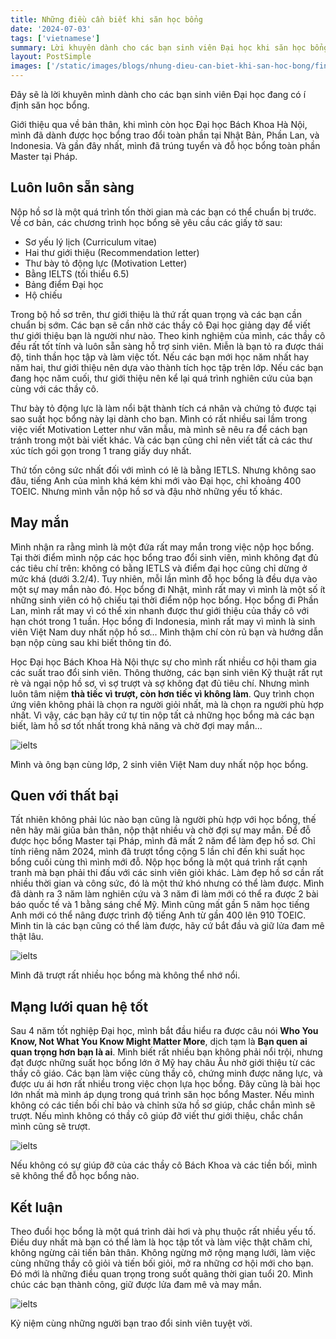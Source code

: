 ```yaml
---
title: Những điều cần biết khi săn học bổng
date: '2024-07-03'
tags: ['vietnamese']
summary: Lời khuyên dành cho các bạn sinh viên Đại học khi săn học bổng.
layout: PostSimple
images: ['/static/images/blogs/nhung-dieu-can-biet-khi-san-hoc-bong/finland.png']
---
```


Đây sẽ là lời khuyên mình dành cho các bạn sinh viên Đại học đang có í định săn học bổng.

Giới thiệu qua về bản thân, khi mình còn học Đại học Bách Khoa Hà Nội, mình đã dành được học bổng trao đổi toàn phần tại Nhật Bản, Phần Lan, và Indonesia. Và gần đây nhất, mình đã trúng tuyển và đỗ học bổng toàn phần Master tại Pháp.

## Luôn luôn sẵn sàng

Nộp hồ sơ là một quá trình tốn thời gian mà các bạn có thể chuẩn bị trước. Về cơ bản, các chương trình học bổng sẽ yêu cầu các giấy tờ sau:

- Sơ yếu lý lịch (Curriculum vitae)
- Hai thư giới thiệu (Recommendation letter)
- Thư bày tỏ động lực (Motivation Letter)
- Bằng IELTS (tối thiểu 6.5)
- Bảng điểm Đại học
- Hộ chiếu

Trong bộ hồ sơ trên, thư giới thiệu là thứ rất quan trọng và các bạn cần chuẩn bị sớm. Các bạn sẽ cần nhờ các thầy cô Đại học giảng dạy để viết thư giới thiệu bạn là người như nào. Theo kinh nghiệm của mình, các thầy cô đều rất tốt tính và luôn sẵn sàng hỗ trợ sinh viên. Miễn là bạn tỏ ra được thái độ, tinh thần học tập và làm việc tốt. Nếu các bạn mới học năm nhất hay năm hai, thư giới thiệu nên dựa vào thành tích học tập trên lớp. Nếu các bạn đang học năm cuối, thư giới thiệu nên kể lại quá trình nghiên cứu của bạn cùng với các thầy cô.

Thư bày tỏ động lực là làm nổi bật thành tích cá nhân và chứng tỏ được tại sao suất học bổng này lại dành cho bạn. Mình có rất nhiều sai lầm trong việc viết Motivation Letter như văn mẫu, mà mình sẽ nêu ra để cách bạn tránh trong một bài viết khác. Và các bạn cũng chỉ nên viết tất cả các thư xúc tích gói gọn trong 1 trang giấy duy nhất.

Thứ tốn công sức nhất đối với mình có lẽ là bằng IETLS. Nhưng không sao đâu, tiếng Anh của mình khá kém khi mới vào Đại học, chỉ khoảng 400 TOEIC. Nhưng mình vẫn nộp hồ sơ và đậu nhờ những yếu tố khác.

## May mắn

Mình nhận ra rằng mình là một đứa rất may mắn trong việc nộp học bổng. Tại thời điểm mình nộp các học bổng trao đổi sinh viên, mình không đạt đủ các tiêu chí trên: không có bằng IETLS và điểm đại học cũng chỉ dừng ở mức khá (dưới 3.2/4). Tuy nhiên, mỗi lần mình đỗ học bổng là đều dựa vào một sự may mắn nào đó. Học bổng đi Nhật, mình rất may vì mình là một số ít những sinh viên có hộ chiếu tại thời điểm nộp học bổng. Học bổng đi Phần Lan, mình rất may vì có thể xin nhanh được thư giới thiệu của thầy cô với hạn chót trong 1 tuần. Học bổng đi Indonesia, mình rất may vì mình là sinh viên Việt Nam duy nhất nộp hồ sơ... Mình thậm chí còn rủ bạn và hướng dẫn bạn nộp cùng sau khi biết thông tin đó.

Học Đại học Bách Khoa Hà Nội thực sự cho mình rất nhiều cơ hội tham gia các suất trao đổi sinh viên. Thông thường, các bạn sinh viên Kỹ thuật rất rụt rè và ngại nộp hồ sơ, vì sợ trượt và sợ không đạt đủ tiêu chí. Nhưng mình luôn tâm niệm **thà tiếc vì trượt, còn hơn tiếc vì không làm**. Quy trình chọn ứng viên không phải là chọn ra người giỏi nhất, mà là chọn ra người phù hợp nhất. Vì vậy, các bạn hãy cứ tự tin nộp tất cả những học bổng mà các bạn biết, làm hồ sơ tốt nhất trong khả năng và chờ đợi may mắn...

<div className="flex w-full flex-col items-center overflow-hidden">
  <img
    className="w-1/3"
    src="/static/images/blogs/nhung-dieu-can-biet-khi-san-hoc-bong/minh-to.jpg"
    alt="ielts"
  />
  <p className="mt-2 text-center italic">
    Mình và ông bạn cùng lớp, 2 sinh viên Việt Nam duy nhất nộp học bổng.
  </p>
</div>

## Quen với thất bại

Tất nhiên không phải lúc nào bạn cũng là người phù hợp với học bổng, thế nên hãy mãi giũa bản thân, nộp thật nhiều và chờ đợi sự may mắn. Để đỗ được học bổng Master tại Pháp, mình đã mất 2 năm để làm đẹp hồ sơ. Chỉ tính riêng năm 2024, mình đã trượt tổng cộng 5 lần chỉ đến khi suất học bổng cuối cùng thì mình mới đỗ. Nộp học bổng là một quá trình rất cạnh tranh mà bạn phải thi đấu với các sinh viên giỏi khác. Làm đẹp hồ sơ cần rất nhiều thời gian và công sức, đó là một thứ khó nhưng có thể làm được. Mình đã dành ra 3 năm làm nghiên cứu và 3 năm đi làm mới có thể ra được 2 bài báo quốc tế và 1 bằng sáng chế Mỹ. Mình cũng mất gần 5 năm học tiếng Anh mới có thể nâng được trình độ tiếng Anh từ gần 400 lên 910 TOEIC. Mình tin là các bạn cũng có thể làm được, hãy cứ bắt đầu và giữ lửa đam mê thật lâu.

<div className="flex w-full flex-col items-center overflow-hidden">
  <img
    src="/static/images/blogs/nhung-dieu-can-biet-khi-san-hoc-bong/not-selected.png"
    alt="ielts"
  />
  <p className="mt-2 text-center italic">Mình đã trượt rất nhiều học bổng mà không thể nhớ nổi.</p>
</div>

## Mạng lưới quan hệ tốt

Sau 4 năm tốt nghiệp Đại học, mình bắt đầu hiểu ra được câu nói **Who You Know, Not What You Know Might Matter More**, dịch tạm là **Bạn quen ai quan trọng hơn bạn là ai**. Mình biết rất nhiều bạn không phải nổi trội, nhưng đạt được những suất học bổng lớn ở Mỹ hay châu Âu nhờ giới thiệu từ các thầy cô giáo. Các bạn làm việc cùng thầy cô, chứng minh được năng lực, và được ưu ái hơn rất nhiều trong việc chọn lựa học bổng. Đây cũng là bài học lớn nhất mà mình áp dụng trong quá trình săn học bổng Master. Nếu mình không có các tiền bối chỉ bảo và chỉnh sửa hồ sơ giúp, chắc chắn mình sẽ trượt. Nếu mình không có thầy cô giúp đỡ viết thư giới thiệu, chắc chắn mình cũng sẽ trượt.

<div className="flex w-full flex-col items-center overflow-hidden">
  <img
    className="w-3/4"
    src="/static/images/blogs/nhung-dieu-can-biet-khi-san-hoc-bong/thay-trung.png"
    alt="ielts"
  />
  <p className="mt-2 text-center italic">
    Nếu không có sự giúp đỡ của các thầy cô Bách Khoa và các tiền bối, mình sẽ không thể đỗ học bổng
    nào.
  </p>
</div>

## Kết luận

Theo đuổi học bổng là một quá trình dài hơi và phụ thuộc rất nhiều yếu tố. Điều duy nhất mà bạn có thể làm là học tập tốt và làm việc thật chăm chỉ, không ngừng cải tiến bản thân. Không ngừng mở rộng mạng lưới, làm việc cùng những thầy cô giỏi và tiến bối giỏi, mở ra những cơ hội mới cho bạn. Đó mới là những điều quan trọng trong suốt quãng thời gian tuổi 20. Mình chúc các bạn thành công, giữ được lửa đam mê và may mắn.

<div className="flex w-full flex-col items-center overflow-hidden">
  <img
    className="w-full"
    src="/static/images/blogs/nhung-dieu-can-biet-khi-san-hoc-bong/indo.jpg"
    alt="ielts"
  />
  <p className="mt-2 text-center italic">
    Kỷ niệm cùng những người bạn trao đổi sinh viên tuyệt vời.
  </p>
</div>
